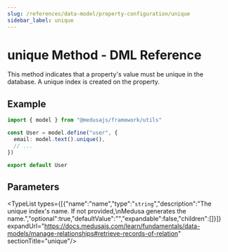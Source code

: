 ```yaml
---
slug: /references/data-model/property-configuration/unique
sidebar_label: unique
---
```



# unique Method - DML Reference

This method indicates that a property's value must be unique in the database.
A unique index is created on the property.

## Example

```ts
import { model } from "@medusajs/framework/utils"

const User = model.define("user", {
  email: model.text().unique(),
  // ...
})

export default User
```

## Parameters

<TypeList types={[{"name":"name","type":"`string`","description":"The unique index's name. If not provided,\nMedusa generates the name.","optional":true,"defaultValue":"","expandable":false,"children":[]}]} expandUrl="https://docs.medusajs.com/learn/fundamentals/data-models/manage-relationships#retrieve-records-of-relation" sectionTitle="unique"/>
